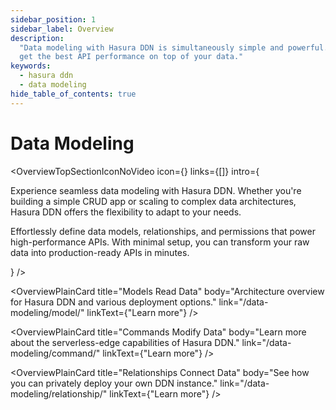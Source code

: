 ```yaml
---
sidebar_position: 1
sidebar_label: Overview
description:
  "Data modeling with Hasura DDN is simultaneously simple and powerful. Learn how to model your data with Hasura DDN to
  get the best API performance on top of your data."
keywords:
  - hasura ddn
  - data modeling
hide_table_of_contents: true
---
```



# Data Modeling

<OverviewTopSectionIconNoVideo
  icon={<Icon />}
  links={[]}
  intro={
    <div>
      <p>
        Experience seamless data modeling with Hasura DDN. Whether you're building a simple CRUD app or scaling to
        complex data architectures, Hasura DDN offers the flexibility to adapt to your needs.
      </p>
      <p>
        Effortlessly define data models, relationships, and permissions that power high-performance APIs. With minimal
        setup, you can transform your raw data into production-ready APIs in minutes.
      </p>
    </div>
  }
/>

<div className="overview-gallery card-wrapper">

<OverviewPlainCard
  title="Models Read Data"
  body="Architecture overview for Hasura DDN and various deployment options."
  link="/data-modeling/model/"
  linkText={"Learn more"}
/>

<OverviewPlainCard
  title="Commands Modify Data"
  body="Learn more about the serverless-edge capabilities of Hasura DDN."
  link="/data-modeling/command/"
  linkText={"Learn more"}
/>

<OverviewPlainCard
  title="Relationships Connect Data"
  body="See how you can privately deploy your own DDN instance."
  link="/data-modeling/relationship/"
  linkText={"Learn more"}
/>

</div>
